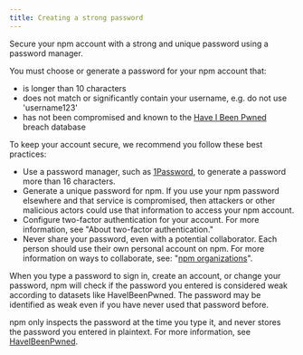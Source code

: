 ```yaml
---
title: Creating a strong password
---
```


Secure your npm account with a strong and unique password using a password manager.

You must choose or generate a password for your npm account that:

* is longer than 10 characters
* does not match or significantly contain your username, e.g. do not use 'username123'
* has not been compromised and known to the [Have I Been Pwned](https://haveibeenpwned.com/) breach database

To keep your account secure, we recommend you follow these best practices:

* Use a password manager, such as [1Password](https://1password.com/), to generate a password more than 16 characters.
* Generate a unique password for npm. If you use your npm password elsewhere and that service is compromised, then attackers or other malicious actors could use that information to access your npm account.
* Configure two-factor authentication for your account. For more information, see "About two-factor authentication."
* Never share your password, even with a potential collaborator. Each person should use their own personal account on npm. For more information on ways to collaborate, see: "[npm organizations](/organizations)".

When you type a password to sign in, create an account, or change your password, npm will check if the password you entered is considered weak according to datasets like HaveIBeenPwned. The password may be identified as weak even if you have never used that password before.

npm only inspects the password at the time you type it, and never stores the password you entered in plaintext. For more information, see [HaveIBeenPwned](https://haveibeenpwned.com/).

